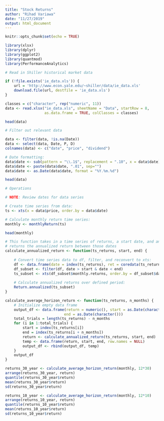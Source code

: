```yaml
---
title: "Stock Returns"
author: "Rihad Variawa"
date: "11/27/2019"
output: html_document
---
```


```r
knitr::opts_chunk$set(echo = TRUE)

library(xlsx)
library(dplyr)
library(ggplot2)
library(quantmod)
library(PerformanceAnalytics)
```

```r
# Read in Shiller historical market data

if (!file.exists('ie_data.xls')) {
    url = 'http://www.econ.yale.edu/~shiller/data/ie_data.xls'
    download.file(url, destfile = 'ie_data.xls')
}

classes = c("character", rep("numeric", 11))
data <- read.xlsx("ie_data.xls", sheetName = "Data", startRow = 8, 
                  as.data.frame = TRUE, colClasses = classes)
```

```r
head(data)
```

```r
# Filter out relevant data

data <- filter(data, !is.na(Date))
data <- select(data, Date, P, D)
colnames(data) <- c("date", "price", "dividend")

# Date formatting:
data$date <- sub(pattern = "\\.1$", replacement = ".10", x = data$date)
data$date <- paste(data$date, ".01", sep="")
data$date <- as.Date(data$date, format = "%Y.%m.%d")

head(data)
```

```r
# Operations

# NOTE: Review dates for data series

# Create time series from data:
ts <- xts(x = data$price, order.by = data$date)

# Calculate monthly return time series:
monthly <- monthlyReturn(ts)

head(monthly)
```

```r
# This function takes in a time series of returns, a start date, and an end date
# returns the annualized return between those dates
calculate_annualized_return <- function(ts_returns, start, end) {
    
    # Convert time series data to df, filter, and reconvert to xts:
    df <- data.frame(date = index(ts_returns), ret = coredata(ts_returns))
    df_subset <- filter(df, date > start & date < end)
    ts_subset <- xts(df_subset$monthly.returns, order.by = df_subset$date)
    
    # Calculate annualized returns over defined period:
    Return.annualized(ts_subset)
}

calculate_average_horizon_return <- function(ts_returns, n_months) {
    # Initialize empty data frame
    output_df <- data.frame(return = numeric(), start = as.Date(character()),
                           end = as.Date(character()))
    total_trials = length(ts_returns) - n_months
    for (i in 1:total_trials) {
        start = index(ts_returns[i])
        end = index(ts_returns[i + n_months])
        return <- calculate_annualized_return(ts_returns, start, end)
        temp <- data.frame(return, start, end, row.names = NULL)
        output_df <- rbind(output_df, temp)
    }
    output_df
}
```

```r
returns_30_year <- calculate_average_horizon_return(monthly, 12*30)
arrange(returns_30_year, return)
quantile(returns_30_year$return)
mean(returns_30_year$return)
sd(returns_30_year$return)
```

```r
returns_10_year <- calculate_average_horizon_return(monthly, 12*10)
arrange(returns_10_year, return)
quantile(returns_10_year$return)
mean(returns_10_year$return)
sd(returns_10_year$return)
```


